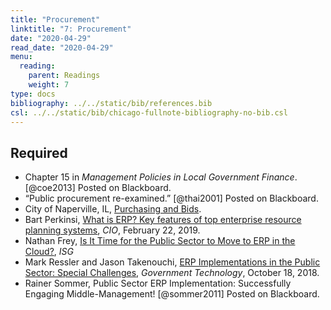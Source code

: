 ```yaml
---
title: "Procurement"
linktitle: "7: Procurement"
date: "2020-04-29"
read_date: "2020-04-29"
menu:
  reading:
    parent: Readings
    weight: 7
type: docs
bibliography: ../../static/bib/references.bib
csl: ../../static/bib/chicago-fullnote-bibliography-no-bib.csl
---
```


## Required

- <i class="fas fa-book"></i> Chapter 15 in *Management Policies in Local Government Finance*. [@coe2013] Posted on Blackboard.
- <i class="far fa-file-pdf"></i> "Public procurement re-examined." [@thai2001] Posted on Blackboard.
- <i class="fas fa-external-link-alt"></i> City of Naperville, IL, [Purchasing and Bids](https://www.naperville.il.us/government/city-finances/purchasing-and-bids/).
- <i class="fas fa-external-link-alt"></i> Bart Perkinsi, [What is ERP? Key features of top enterprise resource planning systems](https://www.cio.com/article/2439502/what-is-erp-key-features-of-top-enterprise-resource-planning-systems.html), *CIO*, February 22, 2019.
- <i class="fas fa-external-link-alt"></i> Nathan Frey, [Is It Time for the Public Sector to Move to ERP in the Cloud?](https://isg-one.com/articles/is-it-time-for-the-public-sector-to-move-to-erp-in-the-cloud), *ISG*
- <i class="fas fa-external-link-alt"></i> Mark Ressler and Jason Takenouchi, [ERP Implementations in the Public Sector: Special Challenges](https://www.govtech.com/computing/ERP-Implementations-in-the-Public-Sector-Special-Challenges-Contributed.html), *Government Technology*, October 18, 2018.
- <i class="fas fa-external-link-alt"></i> Rainer Sommer, Public Sector ERP Implementation: Successfully Engaging Middle-Management! [@sommer2011] Posted on Blackboard. 
